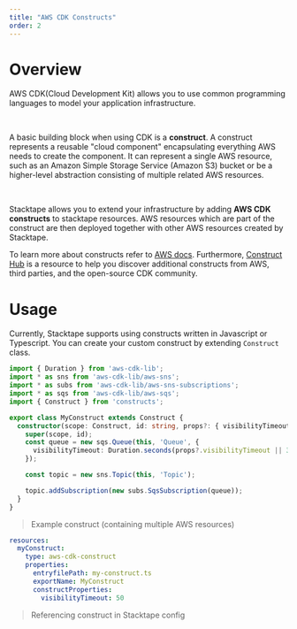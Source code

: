 ```yaml
---
title: "AWS CDK Constructs"
order: 2
---
```


# Overview

AWS CDK(Cloud Development Kit) allows you to use common programming languages to model your application infrastructure.

<br />

A basic building block when using CDK is a **construct**. A construct represents a reusable "cloud component"
encapsulating everything AWS needs to create the component. It can represent a single AWS resource, such as an Amazon
Simple Storage Service (Amazon S3) bucket or be a higher-level abstraction consisting of multiple related AWS resources.

<br />

Stacktape allows you to extend your infrastructure by adding **AWS CDK constructs** to stacktape resources. AWS
resources which are part of the construct are then deployed together with other AWS resources created by Stacktape.

To learn more about constructs refer to [AWS docs](https://docs.aws.amazon.com/cdk/v2/guide/constructs.html).
Furthermore, [Construct Hub](https://constructs.dev/search?q=&cdk=aws-cdk&cdkver=2&sort=downloadsDesc&offset=0) is a
resource to help you discover additional constructs from AWS, third parties, and the open-source CDK community.

# Usage

Currently, Stacktape supports using constructs written in Javascript or Typescript. You can create your custom construct
by extending `Construct` class.

```ts
import { Duration } from 'aws-cdk-lib';
import * as sns from 'aws-cdk-lib/aws-sns';
import * as subs from 'aws-cdk-lib/aws-sns-subscriptions';
import * as sqs from 'aws-cdk-lib/aws-sqs';
import { Construct } from 'constructs';

export class MyConstruct extends Construct {
  constructor(scope: Construct, id: string, props?: { visibilityTimeout: number }) {
    super(scope, id);
    const queue = new sqs.Queue(this, 'Queue', {
      visibilityTimeout: Duration.seconds(props?.visibilityTimeout || 300)
    });

    const topic = new sns.Topic(this, 'Topic');

    topic.addSubscription(new subs.SqsSubscription(queue));
  }
}
```

> Example construct (containing multiple AWS resources)

```yml
resources:
  myConstruct:
    type: aws-cdk-construct
    properties:
      entryfilePath: my-construct.ts
      exportName: MyConstruct
      constructProperties:
        visibilityTimeout: 50
```

> Referencing construct in Stacktape config
